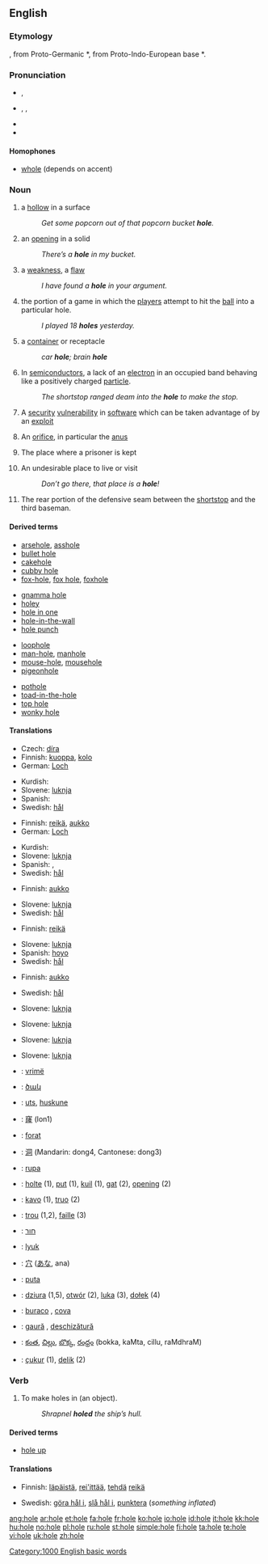 {{see|Hole}}
==English==

===Etymology===
{{OE.}} {{term|hol|lang=ang||orifice, hollow place}}, from Proto-Germanic *{{term||khulaz}}, from Proto-Indo-European base *{{term||kel-}}.

===Pronunciation===
*{{a|RP}} {{IPA|/həʊl/}}, {{SAMPA|/h@Ul/}}
*{{a|US}} {{enPR| hōl}}, {{IPA|/hoʊl/}}, {{SAMPA|/hoUl/}}
*{{audio|en-us-hole.ogg|Audio (US)}}
*{{rhymes|əʊl}}

====Homophones====
*[[whole]] (depends on accent)

===Noun===
{{en-noun}}
{{wikipedia}}

# a [[hollow]] in a surface
#:''Get some popcorn out of that popcorn bucket '''hole'''.''
# an [[opening]] in a solid
#:''There’s a '''hole''' in my bucket.''
# a [[weakness]], a [[flaw]]
#:''I have found a '''hole''' in your argument.''
# {{golf}} the portion of a game in which the [[player]]s attempt to hit the [[ball]] into a particular hole.
#:''I played 18 '''holes''' yesterday.''
# {{informal}} a [[container]] or receptacle
#: ''car '''hole'''; brain '''hole'''''
# {{physics}} In [[semiconductor]]s, a lack of an [[electron]] in an occupied band behaving like a positively charged [[particle]].
#: ''The shortstop ranged deam into the '''hole''' to make the stop.''
# {{computer}} A [[security]] [[vulnerability]] in [[software]] which can be taken advantage of by an [[exploit]]
# {{context|anatomy|slang}} An [[orifice]], in particular the [[anus]]
# {{informal}} The place where a prisoner is kept
# {{slang}} An undesirable place to live or visit
#:''Don’t go there, that place is a '''hole'''!''
# {{baseball}} The rear portion of the defensive seam between the [[shortstop]] and the third baseman.

====Derived terms====
{{rel-top4}} <!--Note: four columns may seem unnecessary at the moment, but eventually there will be many more derived terms here-->
*[[arsehole]], [[asshole]]
*[[bullet hole]]
*[[cakehole]]
*[[cubby hole]]
*[[fox-hole]], [[fox hole]], [[foxhole]]
{{rel-mid4}}
*[[gnamma hole]]
*[[holey]]
*[[hole in one]]
*[[hole-in-the-wall]]
*[[hole punch]]
{{rel-mid4}}
*[[loophole]]
*[[man-hole]], [[manhole]]
*[[mouse-hole]], [[mousehole]]
*[[pigeonhole]]
{{rel-mid4}}
*[[pothole]]
*[[toad-in-the-hole]]
*[[top hole]]
*[[wonky hole]]
{{rel-bottom}}

====Translations====
{{trans-top|hollow in some surface}}
*Czech: [[díra]] {{f}}
*Finnish: [[kuoppa]], [[kolo]]
*German: [[Loch]] {{n}}
{{trans-mid}}
*Kurdish: {{KUchar|[[چاڵ]]}}
*Slovene: [[luknja]] {{f}}
*Spanish: {{t|es|hueco|m}}
*Swedish: [[hål]] {{n}}
{{trans-bottom}}

{{trans-top|opening in a solid}}
*Finnish: [[reikä]], [[aukko]]
*German: [[Loch]] {{n}}
{{trans-mid}}
*Kurdish: {{KUchar|[[کون]]}}
*Slovene: [[luknja]] {{f}}
*Spanish: {{qualifier|Spain}} {{t|es|agujero|m}}, {{t|es|hoyo|m}}
*Swedish: [[hål]] {{n}}
{{trans-bottom}}

{{trans-top|weakness, flaw}}
*Finnish: [[aukko]]
{{trans-mid}}
*Slovene: [[luknja]] {{f}}
*Swedish: [[hål]] {{n}}
{{trans-bottom}}

{{trans-top|portion of a game of golf}}
*Finnish: [[reikä]]
{{trans-mid}}
*Slovene: [[luknja]] {{f}}
*Spanish: [[hoyo]] {{m}}
*Swedish: [[hål]] {{n}}
{{trans-bottom}}

{{trans-top|container}}
{{trans-mid}}
{{trans-bottom}}

{{trans-top|lack of an electron}}
*Finnish: [[aukko]]
{{trans-mid}}
*Swedish: [[hål]] {{n}}
{{trans-bottom}}

{{trans-top|security vulnerability}}
{{trans-mid}}
*Slovene: [[luknja]] {{f}}
{{trans-bottom}}

{{trans-top|orifice}}
{{trans-mid}}
*Slovene: [[luknja]] {{f}}
{{trans-bottom}}

{{trans-top|place where a prisoner is kept}}
{{trans-mid}}
*Slovene: [[luknja]] {{f}}
{{trans-bottom}}

{{trans-top|undesirable place}}
{{trans-mid}}
*Slovene: [[luknja]] {{f}}
{{trans-bottom}}

{{checktrans-top}}
*{{ttbc|Albanian}}: [[vrimë]] {{f}}
*{{ttbc|Armenian}}: [[ծակ]]
*{{ttbc|Basque}}: [[uts]], [[huskune]]
*{{ttbc|Cantonese}}: [[窿]] (lon1)
*{{ttbc|Catalan}}: [[forat]] {{m}}
*{{ttbc|Chinese}}: [[洞]] (Mandarin: dong4, Cantonese: dong3)
*{{ttbc|Croatian}}: [[rupa]] {{f}}
*{{ttbc|Dutch}}: [[holte]] {{f}} (1), [[put]] {{m}} (1), [[kuil]] {{m}} (1), [[gat]] {{n}} (2), [[opening]] {{f}} (2)
*{{ttbc|Esperanto}}: [[kavo]] (1), [[truo]] (2)
*{{ttbc|French}}: [[trou]] {{m}} (1,2), [[faille]] {{f}} (3)
*{{ttbc|Hebrew}}: [[חור]] {{m}}
{{checktrans-mid}}
*{{ttbc|Hungarian}}: [[lyuk]]
*{{ttbc|Japanese}}: [[穴]] ([[あな]], ana)
*{{ttbc|Maori}}: [[puta]]
*{{ttbc|Polish}}: [[dziura]] {{f}} (1,5), [[otwór]] {{m}} (2), [[luka]] {{f}} (3), [[dołek]] {{m}} (4)
*{{ttbc|Portuguese}}: [[buraco]] {{m}}, [[cova]] {{f}}
*{{ttbc|Romanian}}: [[gaură]] {{f}}, [[deschizătură]] {{f}}
*{{ttbc|Telugu}}: [[కంత]], [[చిల్లు]], [[బొక్క]], [[రంధ్రం]] (bokka, kaMta, cillu, raMdhraM)
*{{ttbc|Turkish}}: [[çukur]] (1), [[delik]] (2)
{{checktrans-bottom}}

===Verb===
{{en-verb|hol|ing}}

# {{transitive}} To make holes in (an object).
#:''Shrapnel '''holed''' the ship’s hull.''

====Derived terms====
*[[hole up]]

====Translations====
{{trans-top|to make holes}}
*Finnish: [[läpäistä]], [[rei'ittää]], [[tehdä]] [[reikä]]
{{trans-mid}}
*Swedish: [[göra hål i]], [[slå hål i]], [[punktera]] (''something inflated'')
{{trans-bottom}}

[[Category:1000 English basic words]]

[[ang:hole]]
[[ar:hole]]
[[et:hole]]
[[fa:hole]]
[[fr:hole]]
[[ko:hole]]
[[io:hole]]
[[id:hole]]
[[it:hole]]
[[kk:hole]]
[[hu:hole]]
[[no:hole]]
[[pl:hole]]
[[ru:hole]]
[[st:hole]]
[[simple:hole]]
[[fi:hole]]
[[ta:hole]]
[[te:hole]]
[[vi:hole]]
[[uk:hole]]
[[zh:hole]]